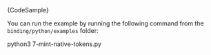 
<CodeBlock className="language-python">
    {CodeSample}
</CodeBlock>

You can run the example by running the following command from the `binding/python/examples` folder:

<CodeBlock className="language-bash">
    python3 7-mint-native-tokens.py
</CodeBlock>
